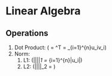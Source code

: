 # Linear Algebra

## Operations

1. Dot Product: \(\mathbf{u} \cdot \mathbf{v} = \mathbf{u}^T \mathbf{v} = \sum_{i=1}^{n}u_iv_i\)
2. Norm:
    1.  L1: \(||\mathbf{u}||_1 = \sum_{i=1}^{n}|u_i|\)
    2.  L2: \(||\mathbf{u}||_2 = \sqrt{\sum_{i=1}^{n}u_{i}^{2}}\)
